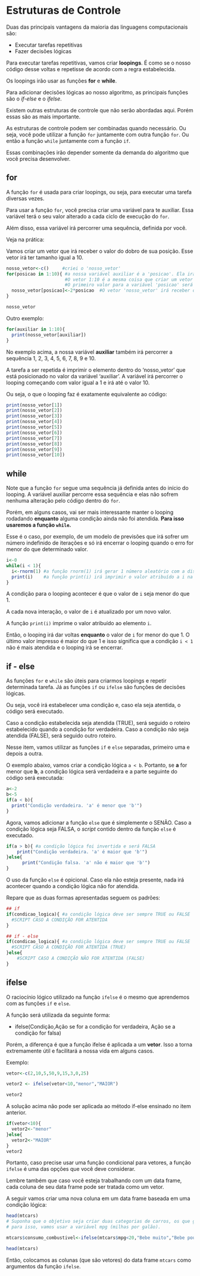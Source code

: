 # Estruturas de Controle

Duas das principais vantagens da maioria das linguagens computacionais são:

- Executar tarefas repetitivas
- Fazer decisões lógicas

Para executar tarefas repetitivas, vamos criar **loopings**. É como se o nosso código desse voltas e repetisse de acordo com a regra estabelecida.

Os loopings irão usar as funções **for** e **while**.

Para adicionar decisões lógicas ao nosso algoritmo, as principais funções são o *if-else* e o *ifelse*.

Existem outras estruturas de controle que não serão abordadas aqui. Porém essas são as mais importante.

As estruturas de controle podem ser combinadas quando necessário. Ou seja, você pode utilizar a função ```for``` juntamente com outra função ```for```. Ou então a função ```while``` juntamente com a função ```if```.

Essas combinações irão depender somente da demanda do algoritmo que você precisa desenvolver.

## for

A função ```for``` é usada para criar loopings, ou seja, para executar uma tarefa diversas vezes. 

Para usar a função ```for```, você precisa criar uma variável para te auxiliar. Essa variável terá o seu valor alterado a cada ciclo de execução do ```for```. 

Além disso, essa variável irá percorrer uma sequência, definida por você. 

Veja na prática:

Vamos criar um vetor que irá receber o valor do dobro de sua posição. Esse vetor irá ter tamanho igual a 10.

```r
nosso_vetor<-c()     #criei o 'nosso_vetor'
for(posicao in 1:10){ #a nossa variável auxiliar é a 'posicao'. Ela irá percorrer o vetor 1:10.
                      #O vetor 1:10 é a mesma coisa que criar um vetor com todos os números de 1 a 10.
                      #O primeiro valor para a variável 'posicao' será 1, depois 2 até o último valor que é 10.
  nosso_vetor[posicao]<-2*posicao  #O vetor 'nosso_vetor' irá receber o dobro de sua posição.
}
```

```r
nosso_vetor
```

Outro exemplo:

```r
for(auxiliar in 1:10){
  print(nosso_vetor[auxiliar])
}
```

No exemplo acima, a nossa variável **auxiliar** também irá percorrer a sequência 1, 2, 3, 4, 5, 6, 7, 8, 9 e 10.

A tarefa a ser repetida é imprimir o elemento dentro do 'nosso_vetor' que está posicionado no valor da variável 'auxiliar'. A variável irá percorrer o looping começando com valor igual a 1 e irá até o valor 10.

Ou seja, o que o looping faz é exatamente equivalente ao código:

```r
print(nosso_vetor[1])
print(nosso_vetor[2])
print(nosso_vetor[3])
print(nosso_vetor[4])
print(nosso_vetor[5])
print(nosso_vetor[6])
print(nosso_vetor[7])
print(nosso_vetor[8])
print(nosso_vetor[9])
print(nosso_vetor[10])
```


## while

Note que a função ```for``` segue uma sequência já definida antes do início do looping. A variável auxiliar percorre essa sequência e elas não sofrem nenhuma alteração pelo código dentro do ```for```.

Porém, em alguns casos, vai ser mais interessante manter o looping rodadando **enquanto** alguma condição ainda não foi atendida. **Para isso usaremos a função ```while```.**

Esse é o caso, por exemplo, de um modelo de previsões que irá sofrer um número indefinido de iterações e só irá encerrar o looping quando o erro for menor do que determinado valor.

```r
i<-0
while(i < 1){
  i<-rnorm(1) #a função rnorm(1) irá gerar 1 número aleatório com a distribuição normal padrão.
  print(i)    #a função print(i) irá imprimir o valor atribuído a i na linha anterior.
}
```

A condição para o looping acontecer é que o valor de ```i``` seja menor do que 1.

A cada nova interação, o valor de ```i``` é atualizado por um novo valor. 

A função ```print(i)``` imprime o valor atribuído ao elemento ```i```.

Então, o looping irá dar voltas **enquanto** o valor de ```i``` for menor do que 1. O último valor impresso é maior do que 1 e isso significa que a condição ```i < 1``` não é mais atendida e o looping irá se encerrar.

## if - else

As funções ```for``` e ```while``` são úteis para criarmos loopings e repetir determinada tarefa. Já as funções ```if``` ou ```ifelse``` são funções de decisões lógicas.

Ou seja, você irá estabelecer uma condição e, caso ela seja atentida, o código será executado.

Caso a condição estabelecida seja atendida (TRUE), será seguido o roteiro estabelecido quando a condição for verdadeira. Caso a condição não seja atendida (FALSE), será seguido outro roteiro. 

Nesse item, vamos utilizar as funções ```if``` e ```else``` separadas, primeiro uma e depois a outra.

O exemplo abaixo, vamos criar a condição lógica ```a < b```. Portanto, se **a** for menor que **b**, a condição lógica será verdadeira e a parte seguinte do código será executada:


```r
a<-2
b<-5
if(a < b){
  print("Condição verdadeira. 'a' é menor que 'b'")
}
```

Agora, vamos adicionar a função ```else``` que é simplemente o SENÃO. Caso a condição lógica seja FALSA, o *script* contido dentro da função ```else``` é executado.

```r
if(a > b){ #a condição lógica foi invertida e será FALSA
    print("Condição verdadeira. 'a' é maior que 'b'")
}else{
      print("Condição falsa. 'a' não é maior que 'b'")
}
```

O uso da função ```else``` é opicional. Caso ela não esteja presente, nada irá acontecer quando a condição lógica não for atendida.

Repare que as duas formas apresentadas seguem os padrões:

```r
## if
if(condicao_logica){ #a condição lógica deve ser sempre TRUE ou FALSE
  #SCRIPT CASO A CONDIÇÃO FOR ATENTIDA
}
```

```r
## if - else
if(condicao_logica){ #a condição lógica deve ser sempre TRUE ou FALSE
  #SCRIPT CASO A CONDIÇÃO FOR ATENTIDA (TRUE)
}else{
    #SCRIPT CASO A CONDIÇÃO NÃO FOR ATENTIDA (FALSE)
}
```

## ifelse

O raciocínio lógico utilizado na função ```ifelse``` é o mesmo que aprendemos com as funções ```if``` e ```else```.

A função será utilizada da seguinte forma:

- ifelse(Condição,Ação se for a condição for verdadeira, Ação se a condição for falsa)

Porém, a diferença é que a função ifelse é aplicada a um **vetor**. Isso a torna extremamente útil e facilitará a nossa vida em alguns casos.

Exemplo:

```r
vetor<-c(2,10,5,50,9,15,3,0,25)

vetor2 <- ifelse(vetor<10,"menor","MAIOR")

vetor2
```

A solução acima não pode ser aplicada ao método if-else ensinado no item anterior.

```r
if(vetor<10){
  vetor2<-"menor"
}else{
  vetor2<-"MAIOR"
}
vetor2  
```

Portanto, caso precise usar uma função condicional para vetores, a função ```ifelse``` é uma das opções que você deve considerar.

Lembre também que caso você esteja trabalhando com um data frame, cada coluna de seu data frame pode ser tratada como um vetor.

A seguir vamos criar uma nova coluna em um data frame baseada em uma condição lógica:

```r
head(mtcars)
# Suponha que o objetivo seja criar duas categorias de carros, os que gastam muito combustível e os que gastam pouco.
# para isso, vamos usar a variável mpg (milhas por galão).

mtcars$consumo_combustivel<-ifelse(mtcars$mpg<20,"Bebe muito","Bebe pouco")

head(mtcars)
```

Então, colocamos as colunas (que são vetores) do data frame ```mtcars``` como argumentos da função  ```ifelse```.




